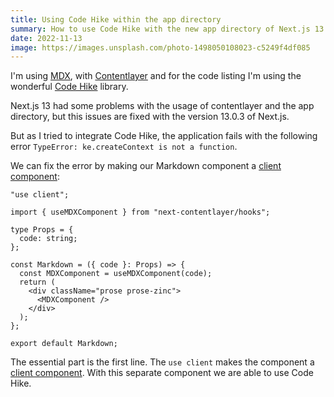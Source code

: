 ```yaml
---
title: Using Code Hike within the app directory
summary: How to use Code Hike with the new app directory of Next.js 13
date: 2022-11-13
image: https://images.unsplash.com/photo-1498050108023-c5249f4df085
---
```


I'm using [MDX](https://mdxjs.com/),
with [Contentlayer](https://www.contentlayer.dev/) and
for the code listing I'm using the wonderful [Code Hike](https://codehike.org/) library.

Next.js 13 had some problems with the usage of contentlayer and the app directory,
but this issues are fixed with the version 13.0.3 of Next.js.

But as I tried to integrate Code Hike,
the application fails with the following error `TypeError: ke.createContext is not a function`.

We can fix the error by making our Markdown component a [client component](https://beta.nextjs.org/docs/rendering/server-and-client-components#client-components):

```tsx Markdown.tsx mark=1
"use client";

import { useMDXComponent } from "next-contentlayer/hooks";

type Props = {
  code: string;
};

const Markdown = ({ code }: Props) => {
  const MDXComponent = useMDXComponent(code);
  return (
    <div className="prose prose-zinc">
      <MDXComponent />
    </div>
  );
};

export default Markdown;
```

The essential part is the first line.
The `use client` makes the component a [client component](https://beta.nextjs.org/docs/rendering/server-and-client-components#client-components).
With this separate component we are able to use Code Hike.
